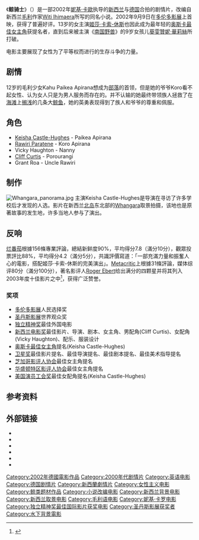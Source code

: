 {{noteTA
|G1=Show
|G2=Movie
}}
{{Infobox film
| name           = 鲸骑士
| original_name  = {{lang|en|''Whale Rider''}}
| image          = Whale Rider movie poster.jpg
| image_size     = 215px
| alt            = 
| caption        = 美国海报
| director       = [[妮基·卡歐|妮基·卡歐]]
| producer       = John Bartnett<br />[[Frank_Hübner|Frank Hübner]]<br />Tim Sanders
| screenplay     = 妮基·卡歐
| based on       = {{Based on|''The Whale Rider''|[[Witi_Ihimaera|Witi Ihimaera]]}}
| starring       = [[姬莎·卡索-休斯|姬莎·卡索-休斯]]<br />[[Rawiri_Paratene|Rawiri Paratene]]<br />Vicky Haughton<br />[[克利夫·柯蒂斯|克利夫·柯蒂斯]]
| music          = [[莉薩·傑勒德|莉薩·傑勒德]]
| cinematography = [[Leon_Narbey|Leon Narbey]]
| editing        = David Coulson
| studio         = [[South_Pacific_Pictures|South Pacific Pictures]]<br />ApolloMedia<br />Pandora Films
| distributor    = Pandora Film {{small|(德国)}}<br />[[Newmarket_Films|Newmarket Films]] {{small|(美国)}}
| released       = {{Film date|df=y|2002|09|09|[[多伦多影展|多伦多影展]]|2003|01|30|新西兰|2003|07|25|德国}}
| runtime        = 101 分钟<!-- Theatrical runtime: 101:25 --><ref>{{cite web|title=''WHALE RIDER'' (PG)|url=http://www.bbfc.co.uk/AFF182651/|work=[[英國電影分級委員會|英國電影分級委員會]]|date=20 February 2003|accessdate=15 January 2012}}</ref>
| country        = {{NZL}}<br />{{德國電影}}
| language       = 英语<br />毛利语
| budget         = [[新西兰元|NZ$]]$9,235,000<br />(350万美元)<ref name="mojo">{{mojo title|whalerider|Whale Rider}}</ref>
| gross          = $4140万<ref name="mojo"/>
}}
《'''鲸骑士'''》（{{lang-en|''Whale Rider''}}）是一部2002年[[妮基·卡歐|妮基·卡歐]]执导的[[新西兰|新西兰]]与[[德国|德国]]合拍的剧情片，改编自新西兰[[毛利人|毛利]]作家[[Witi_Ihimaera|Witi Ihimaera]]所写的同名小说。2002年9月9日在[[多伦多影展|多伦多影展]]上首映，获得了普遍好评。13岁的女主演[[姬莎·卡索-休斯|姬莎·卡索-休斯]]也因此成为最年轻的[[奥斯卡最佳女主角|奥斯卡最佳女主角]]获提名者，直到后来被主演《[[南国野兽|南国野兽]]》的9岁女孩儿[[葵雯贊妮·華莉絲|葵雯贊妮·華莉絲]]所打破。

电影主要展现了女性为了平等权而进行的生存斗争的力量。

==剧情==
12岁的毛利少女Kahu Paikea Apirana想成为[[部落|部落]]的首领，但是她的爷爷Koro看不起女性、认为女人只是为男人服务而存在的。并不认输的她最终带领族人拯救了在[[海滩|海滩]]上[[搁浅|搁浅]]的几条大[[鲸鱼|鲸鱼]]，她的英勇表现得到了族人和爷爷的尊重和佩服。

==角色==
* [[Keisha_Castle-Hughes|Keisha Castle-Hughes]] - Paikea Apirana 
* [[Rawiri_Paratene|Rawiri Paratene]] - Koro Apirana
* Vicky Haughton - Nanny 
* [[Cliff_Curtis|Cliff Curtis]] - Porourangi
* Grant Roa - Uncle Rawiri

==制作==
[[File:Whangara_panorama.jpg|thumb]]
主演Keisha Castle-Hughes是导演在寻访了许多学校后才发现的人选。影片在新西兰[[北岛_(纽西兰)|北岛]]东北部的[[Whangara|Whangara]]取景拍摄，该地也是原著故事的发生地，许多当地人参与了演出。

== 反响 ==
[[烂番茄|烂番茄]]根據156條專業評論，總結新鲜度90%，平均得分7.8（滿分10分），觀眾投票評比88%，平均得分4.2（滿分5分），共識評價寫道：「一部充滿力量和振奮人心的電影，搭配姬莎·卡索-休斯的完美演出」。[[Metacritic|Metacritic]]上根據31條評論，媒体综评80分（滿分100分），著名影评人[[Roger_Ebert|Roger Ebert]]给出满分的四颗星并将其列入2003年度十佳影片之中<ref>{{cite web|title=Ebert's Top Movies of 2003|url=http://www.rogerebert.com/rogers-journal/best-10-movies-of-2003|work=Chicago Sun-Times|author=Ebert, Roger|accessdate=30 January 2014}}</ref>，获得广泛赞誉。

=== 奖项 ===
*[[多伦多影展|多伦多影展]]人民选择奖
*[[圣丹斯影展|圣丹斯影展]]世界观众奖
*[[独立精神奖|独立精神奖]]最佳外国电影
*[[新西兰电影奖|新西兰电影奖]]最佳影片、导演、剧本、女主角、男配角(Cliff Curtis)、女配角(Vicky Haughton)、配乐、服装设计
*[[奥斯卡最佳女主角|奥斯卡最佳女主角]]提名(Keisha Castle-Hughes)
*[[卫星奖|卫星奖]]最佳影片提名、最佳导演提名、最佳剧本提名、最佳美术指导提名
*[[芝加哥影评人协会|芝加哥影评人协会]]最佳女主角提名
*[[华盛顿特区影评人协会|华盛顿特区影评人协会]]最佳女主角提名
*[[美国演员工会奖|美国演员工会奖]]最佳女配角提名(Keisha Castle-Hughes)

==参考资料==
{{reflist}}

==外部链接==
* {{official website|http://www.whaleriderthemovie.co.nz/}}
* {{IMDb title|0298228|Whale Rider}}
* {{allrovi movie|273384|Whale Rider}}
* {{mojo title|whalerider|Whale Rider}}
* {{rotten-tomatoes|whale_rider|Whale Rider}}
* {{metacritic film|whale-rider|Whale Rider}}

{{Niki Caro}}
{{独立精神奖最佳国际影片}}
{{DEFAULTSORT:Whale Rider, The}}
[[Category:2002年德國電影作品|Category:2002年德國電影作品]]
[[Category:2000年代剧情片|Category:2000年代剧情片]]
[[Category:英语电影|Category:英语电影]]
[[Category:德国剧情片|Category:德国剧情片]]
[[Category:新西蘭劇情片|Category:新西蘭劇情片]]
[[Category:女性主义电影|Category:女性主义电影]]
[[Category:鲸类题材作品|Category:鲸类题材作品]]
[[Category:小说改编电影|Category:小说改编电影]]
[[Category:新西兰背景电影|Category:新西兰背景电影]]
[[Category:新西兰取景电影|Category:新西兰取景电影]]
[[Category:毛利语电影|Category:毛利语电影]]
[[Category:妮基·卡罗电影|Category:妮基·卡罗电影]]
[[Category:独立精神奖最佳国际影片获奖电影|Category:独立精神奖最佳国际影片获奖电影]]
[[Category:圣丹斯影展获奖者|Category:圣丹斯影展获奖者]]
[[Category:水下背景電影|Category:水下背景電影]]
